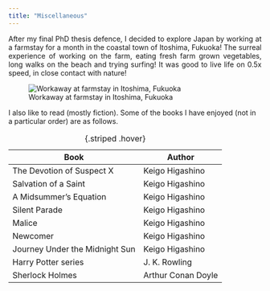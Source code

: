 ---
title: "Miscellaneous"
---

::: {style="text-align: justify"}
After my final PhD thesis defence, I decided to explore Japan by working at a farmstay for a month in the coastal town of Itoshima, Fukuoka! The surreal experience of working on the farm, eating fresh farm grown vegetables, long walks on the beach and trying surfing! It was good to live life on 0.5x speed, in close contact with nature!
:::

![Workaway at farmstay in Itoshima, Fukuoka](pictures/Itoshima.jpg)

I also like to read (mostly fiction). Some of the books I have enjoyed (not in a particular order) are as follows.

| Book                           | Author             |
|--------------------------------|--------------------|
| The Devotion of Suspect X      | Keigo Higashino    |
| Salvation of a Saint           | Keigo Higashino    |
| A Midsummer's Equation         | Keigo Higashino    |
| Silent Parade                  | Keigo Higashino    |
| Malice                         | Keigo Higashino    |
| Newcomer                       | Keigo Higashino    |
| Journey Under the Midnight Sun | Keigo Higashino    |
| Harry Potter series            | J. K. Rowling      |
| Sherlock Holmes                | Arthur Conan Doyle |

: {.striped .hover}
